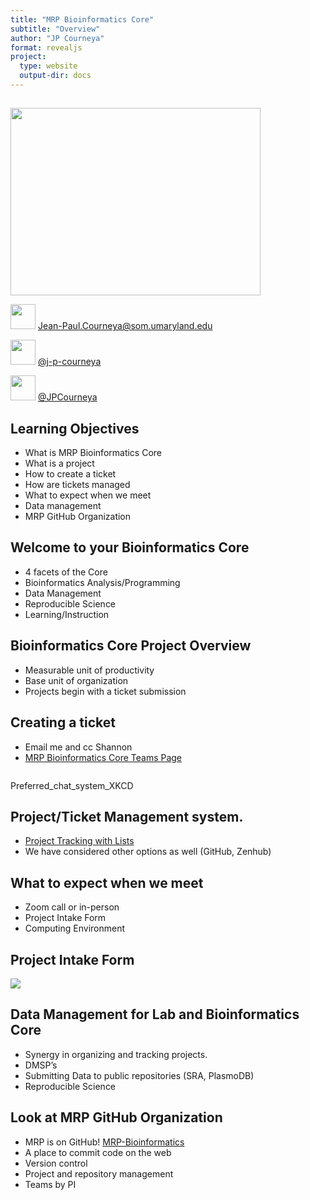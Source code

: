 ```yaml
---
title: "MRP Bioinformatics Core"
subtitle: "Overview"
author: "JP Courneya"
format: revealjs
project:
  type: website
  output-dir: docs
---
```


## {background-color="black" background-image="https://i.imgur.com/Gtu46pw.png"}

## {background-color="white"}

![](https://i.imgur.com/zvvYl4s.jpg){width=400 height=300}

![](https://i.imgur.com/HztmPlV.png){width=40 height=40} [Jean-Paul.Courneya@som.umaryland.edu](Jean-Paul.Courneya@som.umaryland.edu)

![](https://github.com/gauravghongde/social-icons/blob/master/PNG/Black/Github_black.png?raw=true){width=40 height=40} [@j-p-courneya](https://github.com/j-p-courneya)

![](https://github.com/gauravghongde/social-icons/blob/master/PNG/Black/Twitter_black.png?raw=true){width=40 height=40} [@JPCourneya](https://twitter.com/JPCourneya)

## Learning Objectives 

- What is MRP Bioinformatics Core
- What is a project
- How to create a ticket 
- How are tickets managed
- What to expect when we meet
- Data management
- MRP GitHub Organization

## Welcome to your Bioinformatics Core

- 4 facets of the Core
- Bioinformatics Analysis/Programming
- Data Management
- Reproducible Science
- Learning/Instruction

## Bioinformatics Core Project Overview

- Measurable unit of productivity
- Base unit of organization
- Projects begin with a ticket submission

## Creating a ticket

- Email me and cc Shannon
- [MRP Bioinformatics Core Teams Page](https://teams.microsoft.com/l/team/19%3aUgZl_XDki7k3heBOXQQ8qAOx9kSnvpmNkypgQg4O5fs1%40thread.tacv2/conversations?groupId=7115bdb3-2f26-455d-b124-39736ae2280e&tenantId=717009a6-20de-461a-8894-0312a395cac9)

<img data-src="https://imgs.xkcd.com/comics/preferred_chat_system.png" class="r-stretch quarto-figure-center"><p class="caption">Preferred_chat_system_XKCD</p>

## Project/Ticket Management system.

- [Project Tracking with Lists](https://somumaryland-my.sharepoint.com/:l:/g/personal/jean-paul_courneya_som_umaryland_edu/FIJFgWm1SfJCnP1ydGGz61UBXrutIkYSG-CHGr71CxEQsA?e=6Vv3WL)
- We have considered other options as well (GitHub, Zenhub)

## What to expect when we meet

- Zoom call or in-person
- Project Intake Form 
- Computing Environment

## Project Intake Form

![](https://i.imgur.com/gigrPdK.png)

## Data Management for Lab and Bioinformatics Core

- Synergy in organizing and tracking projects.
- DMSP's
- Submitting Data to public repositories (SRA, PlasmoDB)
- Reproducible Science

## Look at MRP GitHub Organization

- MRP is on GitHub! [MRP-Bioinformatics](https://github.com/mrp-bioinformatics)
- A place to commit code on the web
- Version control
- Project and repository management
- Teams by PI

## {background-color="black" background-image="https://i.imgur.com/pK4rVuw.png"}